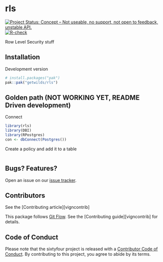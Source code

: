 <!-- Don't edit README.md! Edit README.Rmd, then run `make readme` -->

# rls

<!-- badges: start -->
[![Project Status: Concept – Not useable, no support, not open to feedback, unstable API.](https://getwilds.org/badges/badges/concept.svg)](https://getwilds.org/badges/#concept)
[![R-check](https://github.com/getwilds/rls/actions/workflows/R-check.yml/badge.svg)](https://github.com/getwilds/rls/actions/workflows/R-check.yml)
<!-- badges: end -->

Row Level Security stuff

## Installation

Development version

```r
# install.packages("pak")
pak::pak("getwilds/rls")
```

## Golden path (NOT WORKING YET, README Driven development)

Connect

```r
library(rls)
library(DBI)
library(RPostgres)
con <- dbConnect(Postgres())
```

Create a policy and add it to a table

```r
```

## Bugs? Features?

Open an issue on our [issue tracker](https://github.com/getwilds/sixtyfour/issues/).

## Contributors

See the [Contributing article][vigncontrib]

This package follows [Git Flow](https://nvie.com/posts/a-successful-git-branching-model/). See the [Contributing guide][vigncontrib] for details.

## Code of Conduct

Please note that the sixtyfour project is released with a [Contributor Code of Conduct](https://contributor-covenant.org/version/2/1/CODE_OF_CONDUCT.html). By contributing to this project, you agree to abide by its terms.
